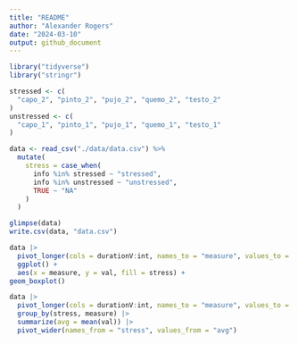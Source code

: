```yaml
---
title: "README"
author: "Alexander Rogers"
date: "2024-03-10"
output: github_document
---
```


``` r
library("tidyverse")
library("stringr")
```


``` r
stressed <- c(
  "capo_2", "pinto_2", "pujo_2", "quemo_2", "testo_2"
)
unstressed <- c(
  "capo_1", "pinto_1", "pujo_1", "quemo_1", "testo_1"
)

data <- read_csv("./data/data.csv") %>%
  mutate(
    stress = case_when(
      info %in% stressed ~ "stressed",
      info %in% unstressed ~ "unstressed",
      TRUE ~ "NA"
    )
  )

glimpse(data)
write.csv(data, "data.csv")
```

``` r
data |>
  pivot_longer(cols = durationV:int, names_to = "measure", values_to = "val") |>
  ggplot() +
  aes(x = measure, y = val, fill = stress) +
geom_boxplot()

data |>
  pivot_longer(cols = durationV:int, names_to = "measure", values_to = "val") |>
  group_by(stress, measure) |>
  summarize(avg = mean(val)) |>
  pivot_wider(names_from = "stress", values_from = "avg")

```
